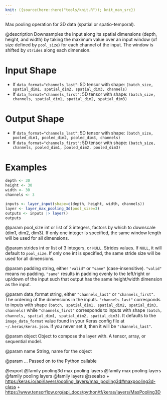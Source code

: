 ```yaml
---
knit: ({source(here::here("tools/knit.R")); knit_man_src})
---
```

Max pooling operation for 3D data (spatial or spatio-temporal).

@description
Downsamples the input along its spatial dimensions (depth, height, and
width) by taking the maximum value over an input window (of size defined by
`pool_size`) for each channel of the input. The window is shifted by
`strides` along each dimension.

# Input Shape
- If `data_format="channels_last"`:
    5D tensor with shape:
    `(batch_size, spatial_dim1, spatial_dim2, spatial_dim3, channels)`
- If `data_format="channels_first"`:
    5D tensor with shape:
    `(batch_size, channels, spatial_dim1, spatial_dim2, spatial_dim3)`

# Output Shape
- If `data_format="channels_last"`:
    5D tensor with shape:
    `(batch_size, pooled_dim1, pooled_dim2, pooled_dim3, channels)`
- If `data_format="channels_first"`:
    5D tensor with shape:
    `(batch_size, channels, pooled_dim1, pooled_dim2, pooled_dim3)`

# Examples
```r
depth <- 30
height <- 30
width <- 30
channels <- 3

inputs <- layer_input(shape=c(depth, height, width, channels))
layer <- layer_max_pooling_3d(pool_size=3)
outputs <- inputs |> layer()
outputs
```

@param pool_size
int or list of 3 integers, factors by which to downscale
(dim1, dim2, dim3). If only one integer is specified, the same
window length will be used for all dimensions.

@param strides
int or list of 3 integers, or `NULL`. Strides values. If `NULL`,
it will default to `pool_size`. If only one int is specified, the
same stride size will be used for all dimensions.

@param padding
string, either `"valid"` or `"same"` (case-insensitive).
`"valid"` means no padding. `"same"` results in padding evenly to
the left/right or up/down of the input such that output has the same
height/width dimension as the input.

@param data_format
string, either `"channels_last"` or `"channels_first"`.
The ordering of the dimensions in the inputs. `"channels_last"`
corresponds to inputs with shape
`(batch, spatial_dim1, spatial_dim2, spatial_dim3, channels)` while
`"channels_first"` corresponds to inputs with shape
`(batch, channels, spatial_dim1, spatial_dim2, spatial_dim3)`.
It defaults to the `image_data_format` value found in your Keras
config file at `~/.keras/keras.json`. If you never set it, then it
will be `"channels_last"`.

@param object
Object to compose the layer with. A tensor, array, or sequential model.

@param name
String, name for the object

@param ...
Passed on to the Python callable

@export
@family pooling3d max pooling layers
@family max pooling layers
@family pooling layers
@family layers
@seealso
+ <https:/keras.io/api/layers/pooling_layers/max_pooling3d#maxpooling3d-class>
+ <https://www.tensorflow.org/api_docs/python/tf/keras/layers/MaxPooling3D>

